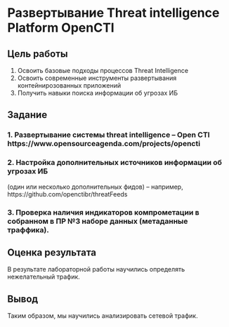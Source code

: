 # Развертывание Threat intelligence Platform OpenCTI

## Цель работы
1. Освоить базовые подходы процессов Threat Intelligence
2. Освоить современные инструменты развертывания контейнирозованных приложений
3. Получить навыки поиска информации об угрозах ИБ

## Задание

### 1. Развертывание системы threat intelligence – Open CTI https://www.opensourceagenda.com/projects/opencti

### 2. Настройка дополнительныx источников информации об угрозах ИБ 
(один или несколько дополнительных фидов) – например, https://github.com/openctibr/threatFeeds

### 3. Проверка наличия индикаторов компрометации в собранном в ПР №3 наборе данных (метаданные траффика).

## Оценка результата
В результате лабораторной работы научились определять нежелательный трафик.

## Вывод
Таким образом, мы научились анализировать сетевой трафик.